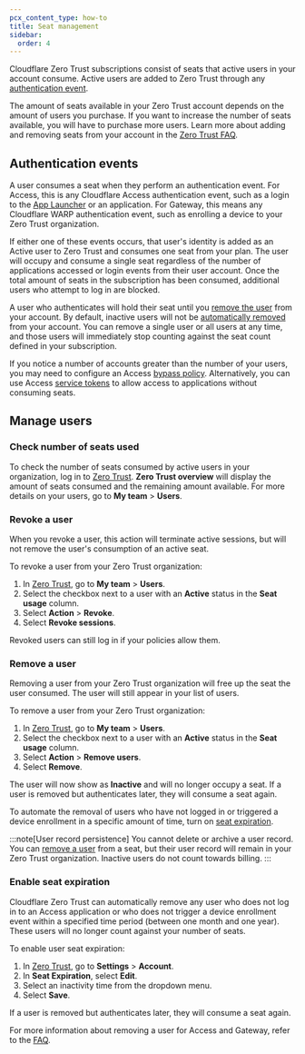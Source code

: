```yaml
---
pcx_content_type: how-to
title: Seat management
sidebar:
  order: 4
---
```


Cloudflare Zero Trust subscriptions consist of seats that active users in your account consume. Active users are added to Zero Trust through any [authentication event](#authentication-event).

The amount of seats available in your Zero Trust account depends on the amount of users you purchase. If you want to increase the number of seats available, you will have to purchase more users. Learn more about adding and removing seats from your account in the [Zero Trust FAQ](/cloudflare-one/faq/getting-started-faq/#how-do-i-change-my-subscription-plan).

## Authentication events

A user consumes a seat when they perform an authentication event. For Access, this is any Cloudflare Access authentication event, such as a login to the [App Launcher](/cloudflare-one/applications/app-launcher/) or an application. For Gateway, this means any Cloudflare WARP authentication event, such as enrolling a device to your Zero Trust organization.

If either one of these events occurs, that user's identity is added as an Active user to Zero Trust and consumes one seat from your plan. The user will occupy and consume a single seat regardless of the number of applications accessed or login events from their user account. Once the total amount of seats in the subscription has been consumed, additional users who attempt to log in are blocked.

A user who authenticates will hold their seat until you [remove the user](#remove-a-user) from your account. By default, inactive users will not be [automatically removed](#enable-seat-expiration) from your account. You can remove a single user or all users at any time, and those users will immediately stop counting against the seat count defined in your subscription.

If you notice a number of accounts greater than the number of your users, you may need to configure an Access [bypass policy](/cloudflare-one/policies/access/#bypass). Alternatively, you can use Access [service tokens](/cloudflare-one/identity/service-tokens/) to allow access to applications without consuming seats.

## Manage users

### Check number of seats used

To check the number of seats consumed by active users in your organization, log in to [Zero Trust](https://one.dash.cloudflare.com). **Zero Trust overview** will display the amount of seats consumed and the remaining amount available. For more details on your users, go to **My team** > **Users**.

### Revoke a user

When you revoke a user, this action will terminate active sessions, but will not remove the user's consumption of an active seat.

To revoke a user from your Zero Trust organization:

1. In [Zero Trust](https://one.dash.cloudflare.com), go to **My team** > **Users**.
2. Select the checkbox next to a user with an **Active** status in the **Seat usage** column.
3. Select **Action** > **Revoke**.
4. Select **Revoke sessions**.

Revoked users can still log in if your policies allow them.

### Remove a user

Removing a user from your Zero Trust organization will free up the seat the user consumed. The user will still appear in your list of users.

To remove a user from your Zero Trust organization:

1. In [Zero Trust](https://one.dash.cloudflare.com), go to **My team** > **Users**.
2. Select the checkbox next to a user with an **Active** status in the **Seat usage** column.
3. Select **Action** > **Remove users**.
4. Select **Remove**.

The user will now show as **Inactive** and will no longer occupy a seat. If a user is removed but authenticates later, they will consume a seat again.

To automate the removal of users who have not logged in or triggered a device enrollment in a specific amount of time, turn on [seat expiration](#enable-seat-expiration).

:::note[User record persistence]
You cannot delete or archive a user record. You can [remove a user](#remove-a-user) from a seat, but their user record will remain in your Zero Trust organization. Inactive users do not count towards billing.
:::

### Enable seat expiration

Cloudflare Zero Trust can automatically remove any user who does not log in to an Access application or who does not trigger a device enrollment event within a specified time period (between one month and one year). These users will no longer count against your number of seats.

To enable user seat expiration:

1. In [Zero Trust](https://one.dash.cloudflare.com), go to **Settings** > **Account**.
2. In **Seat Expiration**, select **Edit**.
3. Select an inactivity time from the dropdown menu.
4. Select **Save**.

If a user is removed but authenticates later, they will consume a seat again.

For more information about removing a user for Access and Gateway, refer to the [FAQ](/cloudflare-one/faq/getting-started-faq/#removing-users).
